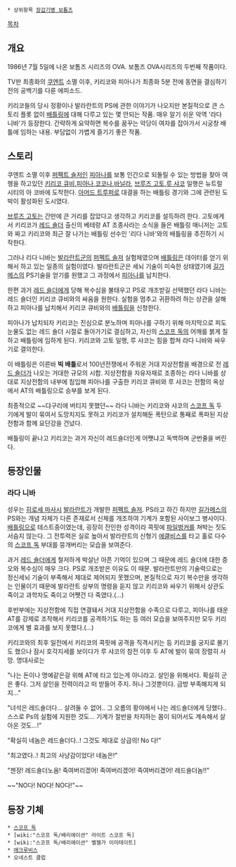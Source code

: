  * 상위항목 [[장갑기병 보톰즈]]

[[목차]]

== 개요 ==
1986년 7월 5일에 나온 보톰즈 시리즈의 OVA. 보톰즈 OVA시리즈의 두번째 작품이다. 

TV판 최종화의 [[쿠엔트]] 소멸 이후, 키리코와 피아나가 최종화 5분 전에 동면을 결심하기 전의 공백기를 다룬 에피소드. 

키리코들의 당시 정황이나 발라란트의 PS에 관한 이야기가 나오지만 본질적으로 큰 스토리 플롯 없이 [[배틀링]]에 대해 다루고 있는 몇 안되는 작품. 매우 알기 쉬운 악역 '라다 니바'가 등장한다. 간략하게 요약하면 복수를 꿈꾸는 악당이 여자를 잡아가서 시궁창 배틀에 임하는 내용. 부담없이 가볍게 즐기기 좋은 작품.

== 스토리 ==
쿠엔트 소멸 이후 [[퍼펙트 솔저]]인 [[피아나]]를 보통 인간으로 되돌릴 수 있는 방법을 찾아 여행을 하고있던  [[키리코 큐비]],[[피아나]],[[코코나]],[[바닐라]], [[브루즈 고토]],[[루 샤코]] 일행은 뉴트럴 시티의 아 코바에 도착한다. [[아머드 트루퍼]]로 대결을 하는 배틀링 경기와 그에 관련된 도박이 활성화된 도시였다.

[[브루즈 고토]]는 간만에 큰 거리를 잡았다고 생각하고 키리코를 설득하려 한다. 고토에게서 키리코가 [[레드 숄더]] 출신의 베테랑 AT 조종사라는 소식을 들은 배틀링 매니저는 고토와 짜고 키리코와 최근 잘 나가는 배틀링 선수인 '리다 니바'와의 배틀링을 추진하기 시작한다. 

그러나 리다 니바는 [[발라란트]]군의 [[퍼펙트 솔저]] 실험체였으며 [[배틀링]]은 데이터를 얻기 위해서 하고 있는 일종의 실험이였다. 발라란트군은 세뇌 기술이 미숙한 상태였기에 [[길가메스]]의 PS기술을 얻기를 원했고 그 과정에서 [[피아나]]를 납치한다. 

한편 과거 [[레드 숄더]]에게 당해 복수심을 불태우고 PS로 개조받길 선택했던 라다 니바는 레드 숄더인 키리코 큐비와의 싸움을 원한다. 실험을 멈추고 귀환하려 하는 상관을 살해하고 피아나를 납치해서 키리코 큐비와의 [[배틀링]]을 신청한다. 

피아나가 납치되자 키리코는 진심으로 분노하며 피아나를 구하기 위해 마지막으로 피도 눈물도 없는 레드 숄더 시절로 돌아가기로 결심하고, 자신의 [[스코프 독]]의 어깨를 붉게 칠하고 배틀링에 임하게 된다. 키리코와 고토 일행, 루 샤코는 힘을 합쳐 라다 니바와 싸우기로 결의한다.

이 배틀링은 이른바 '''빅 배틀'''로서 100년전쟁에서 주워온 거대 지상전함을 배경으로 전 [[레드 숄더]]가 나오는 거대한 규모의 시합. 지상전함을 자유자재로 조종하는 라다 니바를 상대로 지상전함의 내부에 침입해 피아나를 구출한 키리코 큐비와 루 샤코는 전함의 옥상에서 AT의 배틀링으로 승부를 보게 된다.

최종적으로 ~~댜구리에 버티지 못했던~~ 라다 니바는 키리코와 샤코의 [[스코프 독]] 두 기에게 발이 묶여서 도망치지도 못하고 키리코가 설치해둔 폭탄으로 통째로 폭파된 지상전함과 함께 요단강을 건넜다.

배틀링이 끝나고 키리코는 과거 자신이 레드숄더인게 어쨋냐고 독백하며 군번줄을 버린다.

== 등장인물 ==
=== 라다 니바 ===
성우는 [[히로세 마사시]]
[[발라란트]]가 개발한 [[퍼펙트 솔저]]. PS라고 하긴 하지만 [[길가메스]]의 PS와는 개념 자체가 다른 존재로서 신체를 개조하여 기계가 포함된 사이보그 병사이다. [[배틀링]]으로 테스트중이였는데, 굉장히 잔인한 성격이라 콕핏에 [[파일벙커]]를 쳐박는 짓도 서슴지 않는다. 그 전투력은 실로 높아서 발라란트의 신형기 [[에클비스]]를 타고 홀로 다수의 [[스코프 독]] 부대를 뭉개버리는 모습을 보여준다. 

과거 [[레드 숄더]]에게 철저하게 박살난 아픈 기억이 있으며 그 때문에 레드 숄더에 대한 증오와 복수심이 매우 크다. PS로 개조받은 이유도 이 때문. 발라란트만의 기술력으로는 정신세뇌 기술이 부족해서 제대로 제어되지 못했으며, 본질적으로 자기 복수만을 생각하는 인물이기 때문에 발라란트 상부의 명령을 듣지 않고 키리코와 싸우기 위해서 상관도 죽이고 과학자도 죽이고 어쨋건 다 죽였다.(…)

후반부에는 지상전함에 직접 연결돼서 거대 지상전함을 수족으로 다루고, 피아나를 태운 AT를 강제로 조작해서 키리코를 공격하기도 하는 등 여러 모습을 보여주지만 모두 키리코에게 별 효과를 보지 못했다.(…) 

키리코와의 최후 일전에서 키리코의 콕핏에 공격을 직격시키는 등 키리코를 궁지로 몰기도 했으나 잠시 호각지세를 보이다가 루 샤코의 참전 이후 두 AT에 발이 묶여 장렬히 사망.  명대사로는

"나는 돈이나 명예같은걸 위해 AT에 타고 있는게 아니라고. 살인을 위해서다. 확실히 군은 좋다. 그저 살인을 전력이라고 떠 받들어 주지. 허나 그것뿐이다. 금방 부족해지게 되지..."

"녀석은 레드숄더다... 살려둘 수 없어.. 그 오롬의 황야에서 나는 레드숄더에게 당했다.. 스스로 Ps의 실험에 지원한 것도... 기계가 절반을 차지하는 몸이 되어서도 계속해서 살아온 것도...!"

"확실히 네놈은 레드숄더다..! 그것도 제대로 상급의! No 다!"

"최고였다..! 최고의 사냥감이었다! 네놈은!"

"젠장! 레드숄더노옴! 죽여버리겠어! 죽여버리겠어! 죽여버리겠어! 레드숄더놈!!"

~~"NO다! NO다! NO다!"~~

== 등장 기체 ==
 * [[스코프 독]]
 * [wiki:"스코프 독/배리에이션" 라이트 스코프 독]
 * [wiki:"스코프 독/배리에이션" 벨젤가 이미테이트]
 * [[에크루비스]]
 * 오네스트 클럽
